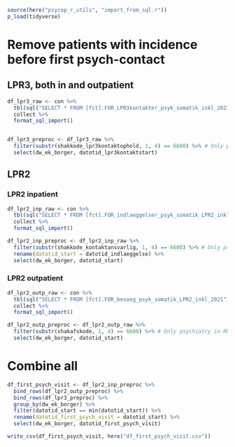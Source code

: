 ```r
source(here("psycop_r_utils", "import_from_sql.r"))
p_load(tidyverse)
```

# Remove patients with incidence before first psych-contact
## LPR3, both in and outpatient
```r
df_lpr3_raw <- con %>% 
  tbl(sql("SELECT * FROM [fct].FOR_LPR3kontakter_psyk_somatik_inkl_2021")) %>% 
  collect %>% 
  format_sql_import()


df_lpr3_preproc <- df_lpr3_raw %>% 
  filter(substr(shakkode_lpr3kontaktophold, 1, 4) == 6600) %>% # Only psychiatry in RM
  select(dw_ek_borger, datotid_lpr3kontaktstart)
```

## LPR2
### LPR2 inpatient
```r
df_lpr2_inp_raw <- con %>% 
  tbl(sql("SELECT * FROM [fct].FOR_indlaeggelser_psyk_somatik_LPR2_inkl_2021")) %>% 
  collect %>% 
  format_sql_import()

df_lpr2_inp_preproc <- df_lpr2_inp_raw %>% 
  filter(substr(shakkode_kontaktansvarlig, 1, 4) == 6600) %>% # Only psychiatry in RM
  rename(datotid_start = datotid_indlaeggelse) %>% 
  select(dw_ek_borger, datotid_start)
```

### LPR2 outpatient
```r
df_lpr2_outp_raw <- con %>% 
  tbl(sql("SELECT * FROM [fct].FOR_besoeg_psyk_somatik_LPR2_inkl_2021")) %>% 
  collect %>% 
  format_sql_import()

df_lpr2_outp_preproc <- df_lpr2_outp_raw %>% 
  filter(substr(shakafskode, 1, 4) == 6600) %>% # Only psychiatry in RM
  select(dw_ek_borger, datotid_start)
```

# Combine all
```r
df_first_psych_visit <- df_lpr2_inp_preproc %>% 
  bind_rows(df_lpr2_outp_preproc) %>% 
  bind_rows(df_lpr3_preproc) %>% 
  group_by(dw_ek_borger) %>% 
  filter(datotid_start == min(datotid_start)) %>% 
  rename(datotid_first_psych_visit = datotid_start) %>% 
  select(dw_ek_borger, datotid_first_psych_visit)
```

```r
write_csv(df_first_psych_visit, here("df_first_psych_visit.csv"))
```

